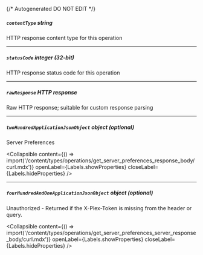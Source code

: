{/* Autogenerated DO NOT EDIT  */}

##### `contentType` _string_
HTTP response content type for this operation

---
##### `statusCode` _integer (32-bit)_
HTTP response status code for this operation

---
##### `rawResponse` _HTTP response_
Raw HTTP response; suitable for custom response parsing

---
##### `twoHundredApplicationJsonObject` _object (optional)_
Server Preferences

<Collapsible content={() => import('/content/types/operations/get_server_preferences_response_body/curl.mdx')} openLabel={Labels.showProperties} closeLabel={Labels.hideProperties} />


---
##### `fourHundredAndOneApplicationJsonObject` _object (optional)_
Unauthorized \- Returned if the X\-Plex\-Token is missing from the header or query.

<Collapsible content={() => import('/content/types/operations/get_server_preferences_server_response_body/curl.mdx')} openLabel={Labels.showProperties} closeLabel={Labels.hideProperties} />



